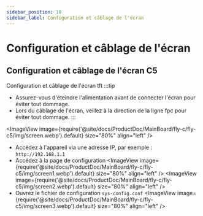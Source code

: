 ```yaml
---
sidebar_position: 10
sidebar_label: Configuration et câblage de l'écran
---
```



# Configuration et câblage de l'écran

## Configuration et câblage de l'écran C5
Configuration et câblage de l'écran tft
:::tip
- Assurez-vous d'éteindre l'alimentation avant de connecter l'écran pour éviter tout dommage.
- Lors du câblage de l'écran, veillez à la direction de la ligne fpc pour éviter tout dommage.
:::

<ImageView image={require('@site/docs/ProductDoc/MainBoard/fly-c/fly-c5/img/screen.webp').default} size="80%" align="left" />

- Accédez à l'appareil via une adresse IP, par exemple : `http://192.168.1.1`
- Accédez à la page de configuration
<ImageView image={require('@site/docs/ProductDoc/MainBoard/fly-c/fly-c5/img/screen1.webp').default} size="80%" align="left" />
<ImageView image={require('@site/docs/ProductDoc/MainBoard/fly-c/fly-c5/img/screen2.webp').default} size="80%" align="left" />
- Ouvrez le fichier de configuration `sys-config.conf`
<ImageView image={require('@site/docs/ProductDoc/MainBoard/fly-c/fly-c5/img/screen3.webp').default} size="80%" align="left" />
